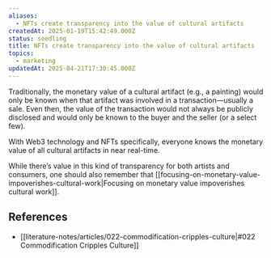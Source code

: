 ```yaml
---
aliases:
  - NFTs create transparency into the value of cultural artifacts
createdAt: 2025-01-19T15:42:49.000Z
status: seedling
title: NFTs create transparency into the value of cultural artifacts
topics:
  - marketing
updatedAt: 2025-04-21T17:30:45.000Z
---
```

Traditionally, the monetary value of a cultural artifact (e.g., a painting) would only be known when that artifact was involved in a transaction—usually a sale. Even then, the value of the transaction would not always be publicly disclosed and would only be known to the buyer and the seller (or a select few).

With Web3 technology and NFTs specifically, everyone knows the monetary value of all cultural artifacts in near real-time.

While there’s value in this kind of transparency for both artists and consumers, one should also remember that [[focusing-on-monetary-value-impoverishes-cultural-work|Focusing on monetary value impoverishes cultural work]].

## References

- [[literature-notes/articles/022-commodification-cripples-culture|#022 Commodification Cripples Culture]]
